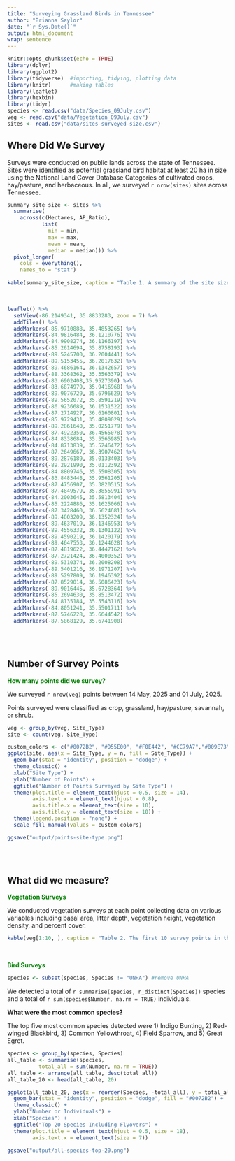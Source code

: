 ```yaml
---
title: "Surveying Grassland Birds in Tennessee"
author: "Brianna Saylor"
date: "`r Sys.Date()`"
output: html_document
wrap: sentence
---
```


```r
knitr::opts_chunk$set(echo = TRUE)
library(dplyr)
library(ggplot2)
library(tidyverse)  #importing, tidying, plotting data
library(knitr)      #making tables
library(leaflet)
library(hexbin)
library(tidyr)
species <- read.csv("data/Species_09July.csv")
veg <- read.csv("data/Vegetation_09July.csv")
sites <- read.csv("data/sites-surveyed-size.csv")
```

## **Where Did We Survey**

Surveys were conducted on public lands across the state of Tennessee. Sites were identified as potential grassland bird habitat at least 20 ha in size using the National Land Cover Database Categories of cultivated crops, hay/pasture, and herbaceous. In all, we surveyed `r nrow(sites)` sites across Tennessee. <br>

```r
summary_site_size <- sites %>% 
  summarise( 
    across(c(Hectares, AP_Ratio), 
           list(
             min = min,
             max = max,
             mean = mean, 
             median = median))) %>% 
  pivot_longer( 
    cols = everything(), 
    names_to = "stat")
    
kable(summary_site_size, caption = "Table 1. A summary of the site size and shape of sites surveyed. The size is in hectares. The ap_ratio refers to the perimeter-area ratio and is a mesuare of the core usable habitat.", digits = 2) 
```
<br>

```r
leaflet() %>% 
  setView(-86.2149341, 35.8833283, zoom = 7) %>%
  addTiles() %>% 
  addMarkers(-85.9710888, 35.4853265) %>%
  addMarkers(-84.9816484, 36.1210776) %>% 
  addMarkers(-84.9908274, 36.1166197) %>% 
  addMarkers(-85.2614694, 35.8758193) %>% 
  addMarkers(-89.5245700, 36.2004441) %>% 
  addMarkers(-89.5153455, 36.2017632) %>% 
  addMarkers(-89.4686164, 36.1342657) %>% 
  addMarkers(-88.3368362, 35.3563379) %>% 
  addMarkers(-83.6902408,35.9527390) %>% 
  addMarkers(-83.6874979, 35.9416968) %>% 
  addMarkers(-89.9076729, 35.6796629) %>% 
  addMarkers(-89.5652072, 35.8591219) %>% 
  addMarkers(-86.9236689, 36.1531522) %>% 
  addMarkers(-87.2714927, 36.6160801) %>% 
  addMarkers(-85.9729431, 35.4809029) %>% 
  addMarkers(-89.2861640, 35.0251779) %>% 
  addMarkers(-87.4922350, 36.4565078) %>% 
  addMarkers(-84.8338684, 35.5565985) %>% 
  addMarkers(-84.8713839, 35.5246472) %>% 
  addMarkers(-87.2649667, 36.3907462) %>% 
  addMarkers(-89.2876189, 35.0133403) %>% 
  addMarkers(-89.2921990, 35.0112392) %>% 
  addMarkers(-84.8809746, 35.5508305) %>% 
  addMarkers(-83.8483448, 35.9561205) %>% 
  addMarkers(-87.4756907, 35.3820515) %>% 
  addMarkers(-87.4849579, 35.3855991) %>% 
  addMarkers(-84.2003645, 35.5813404) %>% 
  addMarkers(-85.2224886, 35.1625066) %>% 
  addMarkers(-87.3428460, 36.5624681) %>% 
  addMarkers(-89.4803209, 36.1352324) %>% 
  addMarkers(-89.4637019, 36.1346953) %>% 
  addMarkers(-89.4556332, 36.1301122) %>% 
  addMarkers(-89.4590219, 36.1420179) %>% 
  addMarkers(-89.4647553, 36.1244628) %>% 
  addMarkers(-87.4819622, 36.4447162) %>% 
  addMarkers(-87.2721424, 36.4000352) %>% 
  addMarkers(-89.5310374, 36.2008208) %>% 
  addMarkers(-89.5401216, 36.1971207) %>%
  addMarkers(-89.5297809, 36.1946392) %>% 
  addMarkers(-87.8529014, 36.5086423) %>% 
  addMarkers(-89.9016445, 35.6728364) %>% 
  addMarkers(-85.2694630, 35.8513472) %>% 
  addMarkers(-84.8135184, 35.5543116) %>% 
  addMarkers(-84.8051241, 35.5501711) %>% 
  addMarkers(-87.5746228, 35.6644542) %>% 
  addMarkers(-87.5868129, 35.6741900)
```

<br><br>

## **Number of Survey Points**

[**How many points did we survey?**]{style="color:green"}

We surveyed `r nrow(veg)` points between 14 May, 2025 and 01 July, 2025.

Points surveyed were classified as crop, grassland, hay/pasture, savannah, or shrub. <br>

```r
veg <- group_by(veg, Site_Type)
site <- count(veg, Site_Type)

custom_colors <- c("#0072B2", "#D55E00", "#F0E442", "#CC79A7","#009E73")
ggplot(site, aes(x = Site_Type, y = n, fill = Site_Type)) + 
  geom_bar(stat = "identity", position = "dodge") + 
  theme_classic() + 
  xlab("Site Type") + 
  ylab("Number of Points") + 
  ggtitle("Number of Points Surveyed by Site Type") + 
  theme(plot.title = element_text(hjust = 0.5, size = 14), 
        axis.text.x = element_text(hjust = 0.8), 
        axis.title.x = element_text(size = 10), 
        axis.title.y = element_text(size = 10)) +
  theme(legend.position = "none") + 
  scale_fill_manual(values = custom_colors)

ggsave("output/points-site-type.png")
```

<br><br>

## **What did we measure?**

[**Vegetation Surveys**]{style="color:green"}

We conducted vegetation surveys at each point collecting data on various variables including basal area, litter depth, vegetation height, vegetation density, and percent cover. <br>

```r
kable(veg[1:10, ], caption = "Table 2. The first 10 survey points in the data set showing all of the vegetation variables measured.")
```

<br> 

[**Bird Surveys**]{style="color:green"}

```r
species <- subset(species, Species != "UNHA") #remove UNHA
```

We detected a total of `r summarise(species, n_distinct(Species))` species and a total of `r sum(species$Number, na.rm = TRUE)` individuals.

**What were the most common species?** <br> 

The top five most common species detected were 1) Indigo Bunting, 2) Red-winged Blackbird, 3) Common Yellowthroat, 4) Field Sparrow, and 5) Great Egret. <br>

```r
species <- group_by(species, Species)
all_table <- summarise(species,
          total_all = sum(Number, na.rm = TRUE))
all_table <- arrange(all_table, desc(total_all))
all_table_20 <- head(all_table, 20)

ggplot(all_table_20, aes(x = reorder(Species, -total_all), y = total_all)) + 
  geom_bar(stat = "identity", position = "dodge", fill = "#0072B2") + 
  theme_classic() + 
  ylab("Number or Individuals") +
  xlab("Species") + 
  ggtitle("Top 20 Species Including Flyovers") + 
  theme(plot.title = element_text(hjust = 0.5, size = 18), 
        axis.text.x = element_text(size = 7))

ggsave("output/all-species-top-20.png")
```

